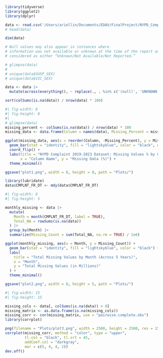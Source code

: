 ```r
library(tidyverse)
library(ggplot2)
library(dplyr)
```


```r
data <- read.csv('/Users/ariellin/Documents/EDAV/FinalProject/NYPD_Complaint_Data_Historic_2019_2023.csv')
# head(data)
```
```r
dim(data)
```
```r
# Null values may also appear in instances where
# information was not available or unknown at the time of the report and should be
# considered as either “Unknown/Not Available/Not Reported.”

# glimpse(data)
# 
# unique(data$SUSP_SEX)
# unique(data$VIC_SEX)
```
```r
data <- data |> 
  mutate(across(everything(), ~ replace(., . %in% c('(null)', 'UNKNOWN'), NA)))

sort(colSums(is.na(data)) / nrow(data) * 100)

```
```r
#| fig-width: 8
#| fig-height: 8
#| 
# glimpse(data)
missing_percent <- colSums(is.na(data)) / nrow(data) * 100
missing_data <- data.frame(Column = names(data), Missing_Percent = missing_percent)

ggplot(missing_data, aes(x = reorder(Column, -Missing_Percent), y = Missing_Percent)) +
  geom_bar(stat = "identity", fill = "lightskyblue", color = "black", width = 0.8) +
  coord_flip() +
  labs(title = "NYPD Complaint 2019-2023 Dataset: Missing Values % by Column",
       x = "Column Name", y = "Missing Data (%)") +
  theme_minimal() 

ggsave("plot1.png", width = 8, height = 8, path = "Plots/")

```
```r
library(lubridate)
data$CMPLNT_FR_DT <- mdy(data$CMPLNT_FR_DT) 

```


```r
#| fig-width: 8
#| fig-height: 5

monthly_missing <- data |> 
  mutate(
    Month = month(CMPLNT_FR_DT, label = TRUE), 
    Total_NA = rowSums(is.na(data))            
  ) |>
  group_by(Month) |> 
  summarize(Missing_Count = sum(Total_NA, na.rm = TRUE) / 1e6) 

ggplot(monthly_missing, aes(x = Month, y = Missing_Count)) +
  geom_bar(stat = "identity", fill = "lightskyblue", color = "black") +
  labs(
    title = "Total Missing Values by Month (Across 5 Years)",
    x = "Month",
    y = "Total Missing Values (in Millions)"
  ) +
  theme_minimal()

ggsave("plot2.png", width = 8, height = 5, path = "Plots/")

```
```r
#| fig-width: 15
#| fig-height: 15

missing_cols <- data[, colSums(is.na(data)) > 0]
missing_matrix <- as.data.frame(is.na(missing_cols))
missing_corr <- cor(missing_matrix, use = "pairwise.complete.obs")
library(corrplot)

png(filename = "Plots/plot3.png", width = 2500, height = 2500, res = 150)
corrplot(missing_corr, method = "color", type = "upper",
         tl.col = "black", tl.srt = 45, 
         addCoef.col = "darkgray",
         mar = c(5, 4, 4, 2))   
dev.off()

```

